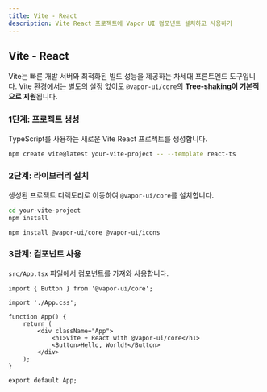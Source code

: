 ```yaml
---
title: Vite - React
description: Vite React 프로젝트에 Vapor UI 컴포넌트 설치하고 사용하기
---
```


## Vite - React

Vite는 빠른 개발 서버와 최적화된 빌드 성능을 제공하는 차세대 프론트엔드 도구입니다. Vite 환경에서는 별도의 설정 없이도 `@vapor-ui/core`의 **Tree-shaking이 기본적으로 지원**됩니다.

<Steps>
<Step>

### 1단계: 프로젝트 생성

TypeScript를 사용하는 새로운 Vite React 프로젝트를 생성합니다.

```bash
npm create vite@latest your-vite-project -- --template react-ts
```

</Step>

<Step>

### 2단계: 라이브러리 설치

생성된 프로젝트 디렉토리로 이동하여 `@vapor-ui/core`를 설치합니다.

```bash
cd your-vite-project
npm install
```

```package-install
npm install @vapor-ui/core @vapor-ui/icons
```

</Step>

<Step>

### 3단계: 컴포넌트 사용

`src/App.tsx` 파일에서 컴포넌트를 가져와 사용합니다.

```tsx title="src/App.tsx"
import { Button } from '@vapor-ui/core';

import './App.css';

function App() {
    return (
        <div className="App">
            <h1>Vite + React with @vapor-ui/core</h1>
            <Button>Hello, World!</Button>
        </div>
    );
}

export default App;
```

</Step>
</Steps>
